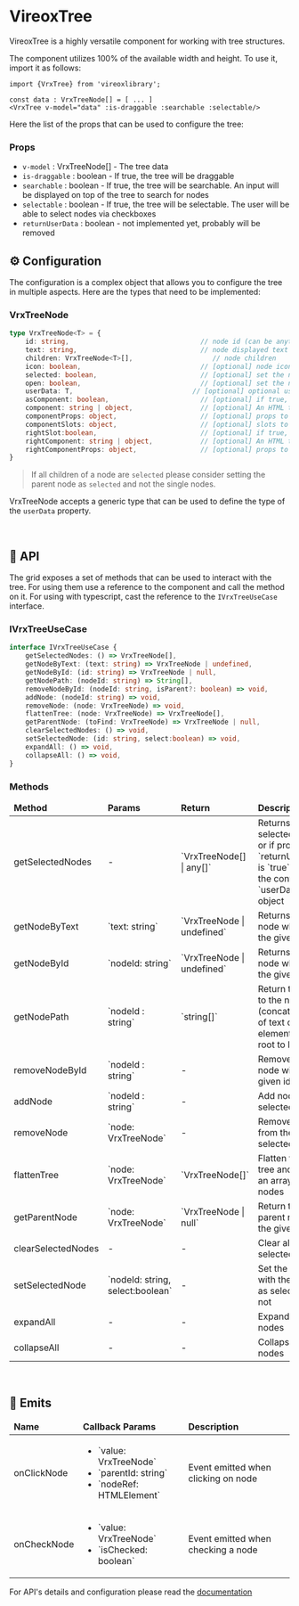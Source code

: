 
<Meta title="VrxTree/About" />

# VireoxTree

VireoxTree is a highly versatile component for working with tree structures.

The component utilizes 100% of the available width and height. To use it, import it as follows:
```vue
import {VrxTree} from 'vireoxlibrary';

const data : VrxTreeNode[] = [ ... ]
<VrxTree v-model="data" :is-draggable :searchable :selectable/>
```

Here the list of the props that can be used to configure the tree:

### Props

- `v-model` : VrxTreeNode[] - The tree data
- `is-draggable` : boolean - If true, the tree will be draggable
- `searchable` : boolean - If true, the tree will be searchable. An input will be displayed on top of the tree to search for nodes
- `selectable` : boolean - If true, the tree will be selectable. The user will be able to select nodes via checkboxes
- `returnUserData` : boolean - not implemented yet, probably will be removed


## ⚙️ Configuration
The configuration is a complex object that allows you to configure the tree in multiple aspects.
Here are the types that need to be implemented:

### VrxTreeNode
```ts
type VrxTreeNode<T> = {
    id: string,                                 // node id (can be anything, it will be replaced by the tree)
    text: string,                               // node displayed text
    children: VrxTreeNode<T>[],                    // node children
    icon: boolean,                              // [optional] node icon
    selected: boolean,                          // [optional] set the node as selected
    open: boolean,                              // [optional] set the node as open
    userData: T,                              // [optional] optional user data
    asComponent: boolean,                       // [optional] if true, the node will be rendered as a component
    component: string | object,                 // [optional] An HTML tag name, a Component name or Component class reference.
    componentProps: object,                     // [optional] props to pass to the component
    componentSlots: object,                     // [optional] slots to pass to the component
    rightSlot:boolean,                          // [optional] if true, the slot will be rendered on the right side of the node
    rightComponent: string | object,            // [optional] An HTML tag name, a Component name or Component class reference.
    rightComponentProps: object,                // [optional] props to pass to the component
}
```

> If all children of a node are ```selected``` please consider setting the parent node as ```selected``` and not the single nodes.

VrxTreeNode accepts a generic type that can be used to define the type of the `userData` property.

<br/>

## 📜 API

The grid exposes a set of methods that can be used to interact with the tree. For using them use
a reference to the component and call the method on it. For using with typescript, cast the reference to the `IVrxTreeUseCase` interface.


### IVrxTreeUseCase
```ts
interface IVrxTreeUseCase {
    getSelectedNodes: () => VrxTreeNode[],
    getNodeByText: (text: string) => VrxTreeNode | undefined,
    getNodeById: (id: string) => VrxTreeNode | null,
    getNodePath: (nodeId: string) => String[],
    removeNodeById: (nodeId: string, isParent?: boolean) => void,
    addNode: (nodeId: string) => void,
    removeNode: (node: VrxTreeNode) => void,
    flattenTree: (node: VrxTreeNode) => VrxTreeNode[],
    getParentNode: (toFind: VrxTreeNode) => VrxTreeNode | null,
    clearSelectedNodes: () => void,
    setSelectedNode: (id: string, select:boolean) => void,
    expandAll: () => void,
    collapseAll: () => void,
}
```

### Methods
<table style={{width: '100%'}}>
    <thead>
        <tr>
            <td>
                <b>Method</b>
            </td>
            <td>
                <b>Params</b>
            </td>
            <td>
                <b>Return</b>
            </td>
            <td>
                <b>Description</b>
            </td>
        </tr>
    </thead>
    <tbody>
        <tr>
            <td>getSelectedNodes</td>
            <td>-</td>
            <td>`VrxTreeNode[] | any[]`</td>
            <td>Returns all selected nodes or if props `returnUserData` is `true` returns the content of `userData` object</td>
        </tr>
        <tr>
            <td>getNodeByText</td>
            <td>`text: string`</td>
            <td>`VrxTreeNode | undefined`</td>
            <td>Returns the node which has the given text</td>
        </tr>
        <tr>
            <td>getNodeById</td>
            <td>`nodeId: string`</td>
            <td>`VrxTreeNode | undefined`</td>
            <td>Returns the node which has the given id</td>
        </tr>
        <tr>
            <td>getNodePath</td>
            <td>`nodeId : string`</td>
            <td>`string[]`</td>
            <td>Return the path to the node (concatenation of text of all elements from root to leaf)</td>
        </tr>
        <tr>
            <td>removeNodeById</td>
            <td>`nodeId : string`</td>
            <td>-</td>
            <td>Remove the node with the given id</td>
        </tr>
        <tr>
            <td>addNode</td>
            <td>`nodeId : string`</td>
            <td>-</td>
            <td>Add node to the selected ones</td>
        </tr>
        <tr>
            <td>removeNode</td>
            <td>`node: VrxTreeNode`</td>
            <td>-</td>
            <td>Remove node from the selected ones</td>
        </tr>
        <tr>
            <td>flattenTree</td>
            <td>`node: VrxTreeNode`</td>
            <td>`VrxTreeNode[]`</td>
            <td>Flatten the input tree and return an array of nodes</td>
        </tr>
        <tr>
            <td>getParentNode</td>
            <td>`node: VrxTreeNode`</td>
            <td>`VrxTreeNode | null`</td>
            <td>Return the parent node of the given node</td>
        </tr>
        <tr>
            <td>clearSelectedNodes</td>
            <td>-</td>
            <td>-</td>
            <td>Clear all selected nodes</td>
        </tr>
        <tr>
            <td>setSelectedNode</td>
            <td>`nodeId: string, select:boolean`</td>
            <td>-</td>
            <td>Set the node with the given id as selected or not</td>
        </tr>
        <tr>
            <td>expandAll</td>
            <td>-</td>
            <td>-</td>
            <td>Expand all nodes</td>
        </tr>
        <tr>
            <td>collapseAll</td>
            <td>-</td>
            <td>-</td>
            <td>Collapse all nodes</td>
        </tr>
    </tbody>
</table>
<br/>

## 📜 Emits
<table style={{width: '100%'}}>
    <thead>
    <tr>
        <td>
            <b>Name</b>
        </td>
        <td>
            <b>Callback Params</b>
        </td>
        <td>
            <b>Description</b>
        </td>
    </tr>
    </thead>
    <tbody>
    <tr>
        <td>onClickNode</td>
        <td>
            <ul>
                <li>`value: VrxTreeNode`</li>
                <li>`parentId: string`</li>
                <li>`nodeRef: HTMLElement`</li>
            </ul>
        </td>
        <td>Event emitted when clicking on node</td>
    </tr>
    <tr>
        <td>onCheckNode</td>
        <td>
            <ul>
                <li>`value: VrxTreeNode`</li>
                <li>`isChecked: boolean`</li>
            </ul>
        </td>
        <td>Event emitted when checking a node</td>
    </tr>
    </tbody>
</table>

For API's details and configuration please read the [documentation](./?path=/docs/vrxtree--docs)
